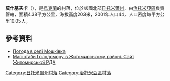 {{coord|50|10|16|N|28|59|45|E|scale:30000|display=title}}

'''莫什基夫卡'''（{{lang-uk|Мошківка}}），是[[烏克蘭|烏克蘭]]的村落，位於該國北部[[日托米爾州|日托米爾州]]，由[[治托米亞區|治托米亞區]]負責管轄，面積4.38平方公里，海拔高度203米，2001年人口44，人口密度每平方公里10.05人。

==參考資料==
* [http://weather.in.ua/ua/zhitomirskaja/16397 Погода в селі Мошківка] {{Wayback|url=http://weather.in.ua/ua/zhitomirskaja/16397 |date=20160305212806 }}
* [https://web.archive.org/web/20110915195159/http://www.zhytomyr-rda.gov.ua/Rozdil_3/Golodomor_1932_1933_rokiv/Golodomor_u_regioni/Masshtabi_Golodomoru_u_regioni__CHorni_doshki__Postrazhdali_sela_ Масштаби Голодомору в Житомирському районі. Сайт Житомирської РДА]

{{DEFAULTSORT:Мошківка}}
[[Category:日托米爾州村落|Category:日托米爾州村落]]
[[Category:治托米亞區村落|Category:治托米亞區村落]]


{{Zhytomyr-geo-stub}}